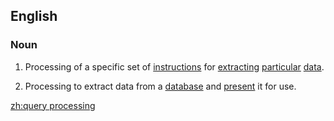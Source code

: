 ==English==

===Noun===
{{en-noun|head=[[query]] [[processing]]|-}}

# {{lb|en|computing}} Processing of a specific set of [[instructions]] for [[extract]]ing [[particular]] [[data]].
# {{lb|en|databases}} Processing to extract data from a [[database]] and [[present]] it for use.

[[zh:query processing]]